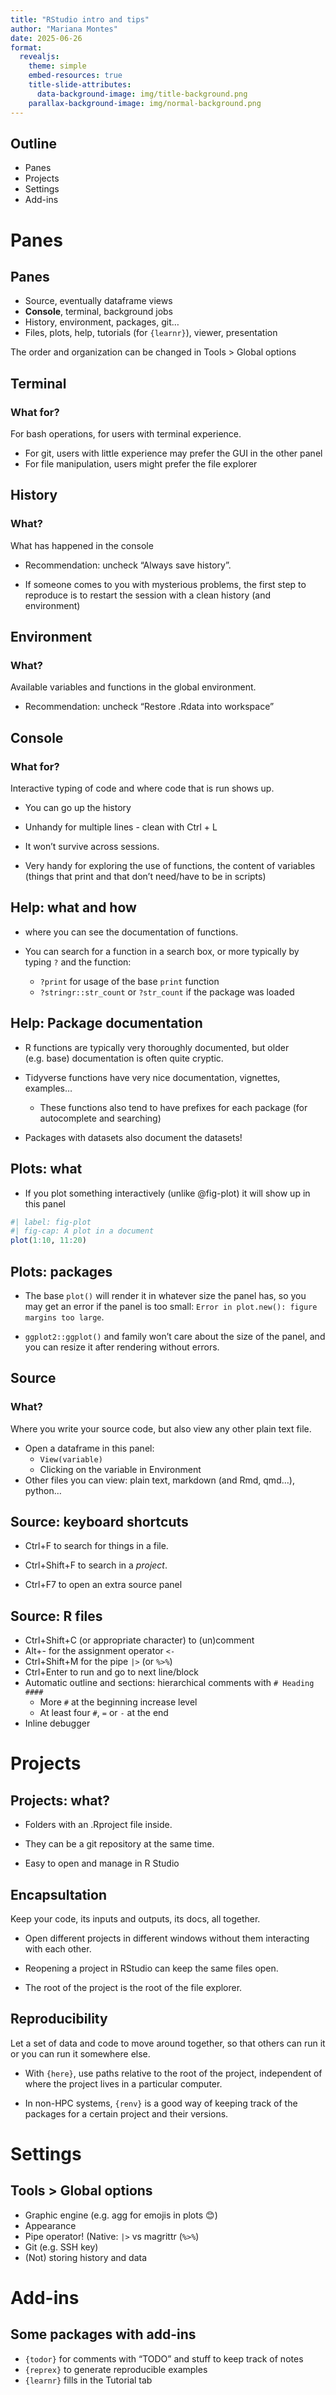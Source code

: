 ```yaml
---
title: "RStudio intro and tips"
author: "Mariana Montes"
date: 2025-06-26
format:
  revealjs:
    theme: simple
    embed-resources: true
    title-slide-attributes: 
      data-background-image: img/title-background.png
    parallax-background-image: img/normal-background.png
---
```


## Outline

- Panes
- Projects
- Settings
- Add-ins

# Panes

## Panes

- Source, eventually dataframe views
- **Console**, terminal, background jobs
- History, environment, packages, git...
- Files, plots, help, tutorials (for `{learnr}`), viewer, presentation

::: callout-tip
The order and organization can be changed in Tools > Global options
:::

## Terminal

::: callout-note
### What for?

For bash operations, for users with terminal experience.
:::

- For git, users with little experience may prefer the GUI in the other panel
- For file manipulation, users might prefer the file explorer

## History

::: callout-note
### What?

What has happened in the console
:::

- Recommendation: uncheck "Always save history".

- If someone comes to you with mysterious problems, the first step to reproduce is to restart the session with a clean history (and environment)

## Environment


::: callout-note
### What?

Available variables and functions in the global environment.

:::

- Recommendation: uncheck "Restore .Rdata into workspace"

## Console

::: callout-note
### What for?

Interactive typing of code and where code that is run shows up.

:::

- You can go up the history

- Unhandy for multiple lines - clean with Ctrl + L

- It won't survive across sessions.

- Very handy for exploring the use of functions, the content of variables (things that print and that don't need/have to be in scripts)

## Help: what and how

- where you can see the documentation of functions.

- You can search for a function in a search box, or more typically by typing `?` and the function:

    + `?print` for usage of the base `print` function
    + `?stringr::str_count` or `?str_count` if the package was loaded

## Help: Package documentation

- R functions are typically very thoroughly documented, but older (e.g. base) documentation is often quite cryptic.

- Tidyverse functions have very nice documentation, vignettes, examples...
  - These functions also tend to have prefixes for each package (for autocomplete and searching)

- Packages with datasets also document the datasets!

## Plots: what

- If you plot something interactively (unlike @fig-plot) it will show up in this panel

```r
#| label: fig-plot
#| fig-cap: A plot in a document
plot(1:10, 11:20)
```


## Plots: packages

- The base `plot()` will render it in whatever size the panel has, so you may get an error if the panel is too small: `Error in plot.new(): figure margins too large`.

- `ggplot2::ggplot()` and family won't care about the size of the panel, and you can resize it after rendering without errors.

## Source

::: callout-note
### What?

Where you write your source code, but also view any other plain text file.
:::

- Open a dataframe in this panel:
    + `View(variable)`
    + Clicking on the variable in Environment

- Other files you can view: plain text, markdown (and Rmd, qmd...), python...

## Source: keyboard shortcuts

- Ctrl+F to search for things in a file.

- Ctrl+Shift+F to search in a *project*.

- Ctrl+F7 to open an extra source panel

## Source: R files

- Ctrl+Shift+C (or appropriate character) to (un)comment
- Alt+- for the assignment operator `<- `
- Ctrl+Shift+M for the pipe `|>` (or `%>%`)
- Ctrl+Enter to run and go to next line/block
- Automatic outline and sections: hierarchical comments with `# Heading ####`
    + More `#` at the beginning increase level
    + At least four `#`, `=` or `-` at the end
- Inline debugger

# Projects

## Projects: what?

- Folders with an .Rproject file inside.

- They can be a git repository at the same time.

- Easy to open and manage in R Studio

## Encapsultation

::: callout-tip
Keep your code, its inputs and outputs, its docs, all together. 
:::

- Open different projects in different windows without them interacting with each other.

- Reopening a project in RStudio can keep the same files open.

- The root of the project is the root of the file explorer.

## Reproducibility

::: callout-tip
Let a set of data and code to move around together, so that others can run it or you can run it somewhere else.
:::

- With `{here}`, use paths relative to the root of the project, independent of where the project lives in a particular computer.

- In non-HPC systems, `{renv}` is a good way of keeping track of the packages for a certain project and their versions.

# Settings

## Tools > Global options

- Graphic engine (e.g. agg for emojis in plots 😊)
- Appearance
- Pipe operator! (Native: `|>` vs magrittr (`%>%`)
- Git (e.g. SSH key)
- (Not) storing history and data

# Add-ins

## Some packages with add-ins

<!-- IDEA: illustrate interactively -->

- `{todor}` for comments with "TODO" and stuff to keep track of notes
- `{reprex}` to generate reproducible examples
- `{learnr}` fills in the Tutorial tab

<!-- TODO: thank audience -->

